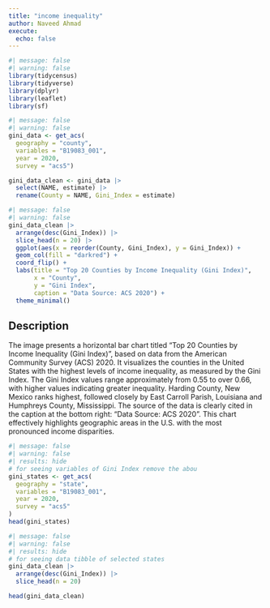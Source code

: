 ```yaml
---
title: "income inequality"
author: Naveed Ahmad
execute: 
  echo: false
---
```


```r
#| message: false
#| warning: false
library(tidycensus)
library(tidyverse)
library(dplyr)
library(leaflet)
library(sf)
```

```r
#| message: false
#| warning: false
gini_data <- get_acs(
  geography = "county", 
  variables = "B19083_001",
  year = 2020,
  survey = "acs5")

gini_data_clean <- gini_data |>
  select(NAME, estimate) |>
  rename(County = NAME, Gini_Index = estimate)

```

```r
#| message: false
#| warning: false
gini_data_clean |>
  arrange(desc(Gini_Index)) |>
  slice_head(n = 20) |>
  ggplot(aes(x = reorder(County, Gini_Index), y = Gini_Index)) +
  geom_col(fill = "darkred") +
  coord_flip() +
  labs(title = "Top 20 Counties by Income Inequality (Gini Index)",
       x = "County",
       y = "Gini Index",
       caption = "Data Source: ACS 2020") +
  theme_minimal()

```
## Description
The image presents a horizontal bar chart titled "Top 20 Counties by Income Inequality (Gini Index)", based on data from the American Community Survey (ACS) 2020. It visualizes the counties in the United States with the highest levels of income inequality, as measured by the Gini Index. The Gini Index values range approximately from 0.55 to over 0.66, with higher values indicating greater inequality. Harding County, New Mexico ranks highest, followed closely by East Carroll Parish, Louisiana and Humphreys County, Mississippi. The source of the data is clearly cited in the caption at the bottom right: "Data Source: ACS 2020". This chart effectively highlights geographic areas in the U.S. with the most pronounced income disparities.
```r
#| message: false
#| warning: false
#| results: hide
# for seeing variables of Gini Index remove the abou
gini_states <- get_acs(
  geography = "state",
  variables = "B19083_001",
  year = 2020,
  survey = "acs5"
)
head(gini_states)

```

```r
#| message: false
#| warning: false
#| results: hide
# for seeing data tibble of selected states
gini_data_clean |>
  arrange(desc(Gini_Index)) |>
  slice_head(n = 20)

head(gini_data_clean)
```



